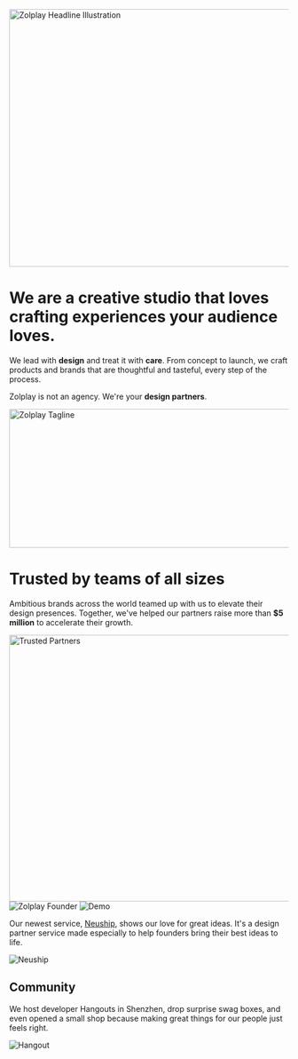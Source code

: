 
<Image src="https://cdn.zolplay.com/zolplay-headline-illustration.png" width="1024" height="464" alt='Zolplay Headline Illustration' priority className="dark:invert-90" />

# We are a <Gradient>creative studio</Gradient> that loves crafting experiences your audience <Red>loves</Red>.

We lead with <b>design</b> and treat it with <b>care</b>. From concept to launch, we craft products and brands that are <Green>thoughtful and tasteful</Green>, every step of the process.

Zolplay is not an agency. We're your **design partners**.

<Image src="https://cdn.zolplay.com/home-banner.gif" width="750" height="250" alt='Zolplay Tagline' />

# Trusted by teams of all sizes

Ambitious brands across the world teamed up with us to elevate their design presences. Together, we've helped our partners raise more than **$5 million** to accelerate their growth.

<PartnerLogoWall />

<BackgroundVideo src="https://cdn.zolplay.com/hangouts-reel.mp4" aspectRatio="4/3" />

<Image src="https://cdn.zolplay.com/trusted-partners-carousel.gif" width="852" height="480" alt='Trusted Partners' />

<Image src={founder} alt='Zolplay Founder' placeholder='blur' />
<Image src={demo} alt='Demo' placeholder='blur' />


Our newest service, [Neuship](https://neuship.co), shows our love for great ideas. It's a design partner service made especially to <Green>help founders bring their best ideas to life.</Green>

<Image src={neuship} alt='Neuship' placeholder='blur' />

## Community
We host developer Hangouts in Shenzhen, drop surprise swag boxes, and even opened a small shop because making great things for our people just feels right.

<Image src={hangout} alt='Hangout' placeholder='blur' />
